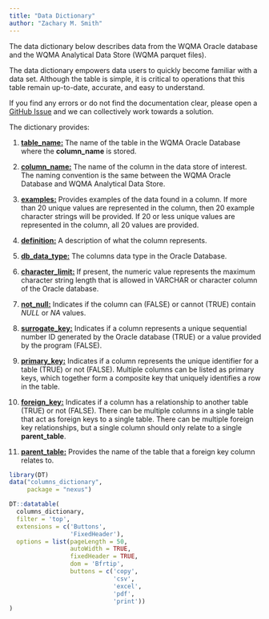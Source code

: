 ```yaml
---
title: "Data Dictionary"
author: "Zachary M. Smith"
---
```


The data dictionary below describes data from the WQMA Oracle database and the WQMA Analytical Data Store (WQMA parquet files).

::: callout-important
The data dictionary empowers data users to quickly become familiar with a data set. Although the table is simple, it is critical to operations that this table remain up-to-date, accurate, and easy to understand.

If you find any errors or do not find the documentation clear, please open a [GitHub Issue](https://github.com/BWAM/bwam_analytics/issues) and we can collectively work towards a solution.
:::

The dictionary provides:

1.  [**table_name:**]{.underline} The name of the table in the WQMA Oracle Database where the **column_name** is stored.

2.  [**column_name:**]{.underline} The name of the column in the data store of interest. The naming convention is the same between the WQMA Oracle Database and WQMA Analytical Data Store.

3.  [**examples:**]{.underline} Provides examples of the data found in a column. If more than 20 unique values are represented in the column, then 20 example character strings will be provided. If 20 or less unique values are represented in the column, all 20 values are provided.

4.  [**definition:**]{.underline} A description of what the column represents.

5.  [**db_data_type:**]{.underline} The columns data type in the Oracle Database.

6.  [**character_limit:**]{.underline} If present, the numeric value represents the maximum character string length that is allowed in VARCHAR or character column of the Oracle database.

7.  [**not_null:**]{.underline} Indicates if the column can (FALSE) or cannot (TRUE) contain *NULL* or *NA* values.

8.  [**surrogate_key:**]{.underline} Indicates if a column represents a unique sequential number ID generated by the Oracle database (TRUE) or a value provided by the program (FALSE).

9.  [**primary_key:**]{.underline} Indicates if a column represents the unique identifier for a table (TRUE) or not (FALSE). Multiple columns can be listed as primary keys, which together form a composite key that uniquely identifies a row in the table.

10. [**foreign_key:**]{.underline} Indicates if a column has a relationship to another table (TRUE) or not (FALSE). There can be multiple columns in a single table that act as foreign keys to a single table. There can be multiple foreign key relationships, but a single column should only relate to a single **parent_table**.

11. [**parent_table:**]{.underline} Provides the name of the table that a foreign key column relates to.

```r
library(DT)
data("columns_dictionary",
     package = "nexus")

DT::datatable(
  columns_dictionary,
  filter = 'top',
  extensions = c('Buttons',
                 'FixedHeader'),
  options = list(pageLength = 50,
                 autoWidth = TRUE,
                 fixedHeader = TRUE,
                 dom = 'Bfrtip',
                 buttons = c('copy',
                             'csv',
                             'excel',
                             'pdf',
                             'print'))
)

```
